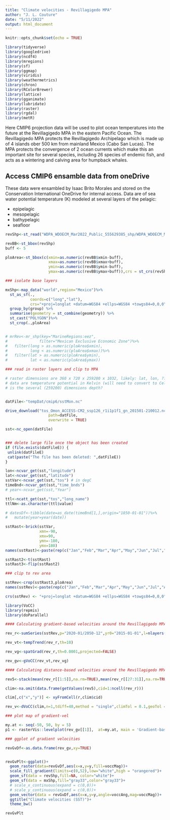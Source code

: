 ```yaml
---
title: "Climate velocities - Revillagigedo MPA"
author: "J. L. Couture"
date: "5/11/2022"
output: html_document
---
```


```r
knitr::opts_chunk$set(echo = TRUE)

library(tidyverse)
library(googledrive)
library(ncdf4)
library(mregions)
library(sf)
library(ggmap)
library(viridis)
library(weathermetrics)
library(chron)
library(RColorBrewer)
library(lattice)
library(gganimate)
library(lubridate)
library(raster)
library(rgdal)
library(metR)


```

Here CMIP6 projection data will be used to plot ocean temperatures into the future at the Revillagigedo MPA in the eastern Pacific Ocean. The Revillagigedo MPA protects the Revillagigedo Archipelago which is made up of 4 islands ober 500 km from mainland Mexico (Cabo San Lucas). The MPA protects the convergence of 2 ocean currents which make this an important site for several species, including 26 species of endemic fish, and acts as a wintering and calving area for humpback whales. 

## Access CMIP6 ensamble data from oneDrive

These data were ensambled by Isaac Brito Morales and stored on the Conservation International OneDrive for internal access. Data are of sea water potential temperature (K) modeled at several layers of the pelagic:

- epipelagic
- mesopelagic
- bathypelagic
- seafloor

```r

revShp<-st_read("WDPA_WDOECM_Mar2022_Public_555629385_shp/WDPA_WDOECM_Mar2022_Public_555629385_shp_0/WDPA_WDOECM_Mar2022_Public_555629385_shp-polygons.shp")

revBB<-st_bbox(revShp)
buff <- 5

ploArea<-st_bbox(c(xmin=as.numeric(revBB$xmin-buff),
                   xmax=as.numeric(revBB$xmax+buff),
                   ymin=as.numeric(revBB$ymin-buff),
                   ymax=as.numeric(revBB$ymax+buff)),crs = st_crs(revShp))

### isolate base layers

mxShp<-map_data("world",region="Mexico")%>%
  st_as_sf(.,
           coords=c("long","lat"),
           crs="+proj=longlat +datum=WGS84 +ellps=WGS84 +towgs84=0,0,0")%>%
  group_by(group) %>%
  summarise(geometry = st_combine(geometry)) %>%
  st_cast("POLYGON")%>%
  st_crop(.,ploArea)


# mrRev<-mr_shp(key="MarineRegions:eez",
#              filter="Mexican Exclusive Economic Zone")%>%
#   filter(long > as.numeric(ploArea$xmin),
#          long < as.numeric(ploArea$xmax))%>%
#   filter(lat > as.numeric(ploArea$ymin),
#          lat < as.numeric(ploArea$ymax))

```



```r

### read in raster layers and clip to MPA

# raster dimensions are 360 x 720 x 259200 x 1032, likely: lat, lon, ???, month from 2015-2100
# data are temperature potential in Kelvin (will need to convert to Celcius)
# is the several (259200) dimensions depth?


datFile<-"tempDat/cmip6/sstMon.nc"

drive_download("tos_Omon_ACCESS-CM2_ssp126_r1i1p1f1_gn_201501-210012.nc",
                   path=datFile,
                   overwrite = TRUE)

sst<-nc_open(datFile)


### delete large file once the object has been created
if (file.exists(datFileE)) {
 unlink(datFileE)
 cat(paste("The file has been deleted: ",datFileE))
}

```

```r

lon<-ncvar_get(sst,"longitude")
lat<-ncvar_get(sst,"latitude")
sstVar<-ncvar_get(sst,"tos") # in degC
timeBnd<-ncvar_get(sst,"time_bnds")
# year<-ncvar_get(sst,"Year")

ttl<-ncatt_get(sst,"tos","long_name")
ttlNm<-as.character(ttl$value)

# datesDf<-tibble(date=as_date(timeBnd[1,],origin="1850-01-01"))%>%
#   mutate(year=year(date))

sstRast<-brick(sstVar,
               xmn=-90,
               xmx=90,
               ymn=-180,
               ymx=180)
names(sstRast)<-paste(rep(c("Jan","Feb","Mar","Apr","May","Jun","Jul","Aug","Sep","Oct","Nov","Dec"),86),rep(2015:2100,each=12))

sstRast2<-t(sstRast)
sstRast3<-flip(sstRast2)

### clip to rev area

sstRev<-crop(sstRast3,ploArea)
names(sstRev)<-paste(rep(c("Jan","Feb","Mar","Apr","May","Jun","Jul","Aug","Sep","Oct","Nov","Dec"),86),rep(2015:2100,each=12))

crs(sstRev) <- "+proj=longlat +datum=WGS84 +ellps=WGS84 +towgs84=0,0,0" 

```


```r

library(VoCC)
library(repmis)
library(doParallel)

#### Calculating gradient-based velocities around the Revillagigedo MPA

rev_r<-sumSeries(sstRev,p="2020-01/2050-12",yr0="2015-01-01",l=nlayers(sstRev),fun = function(x) colMeans(x, na.rm = TRUE), freqin = "months", freqout = "years")

rev_vt<-tempTrend(rev_r,th=10)

rev_vg<-spatGrad(rev_r,th=0.0001,projected=FALSE)

rev_gv<-gVoCC(rev_vt,rev_vg)

#### Calculating distance-based velocities around the Revillagigedo MPA

rev5<-stack(mean(rev_r[[1:5]],na.rm=TRUE),mean(rev_r[[27:31]],na.rm=TRUE))## this will compare 2020-2025 against 2045-2050

clim<-na.omit(data.frame(getValues(rev5),cid=1:ncell(rev_r)))

clim[,c("x","y")] <- xyFromCell(r,clim$cid)

rev_v<-dVoCC(clim,n=1,tdiff=40,method = "single",climTol = 0.1,geoTol = 20,distfun = "GreatCircle", trans = NA, lonlat = TRUE) # errored, not run

```

```r

### plot map of gradient-vel

my.at <- seq(-50, 50, by = 5)
p1 <- rasterVis::levelplot(rev_gv[[1]],  at=my.at, main = 'Gradient-based vocc', margin = FALSE)

```

```r

### ggplot of gradient velocities

revGvDf<-as.data.frame(rev_gv,xy=TRUE)


revGvPlt<-ggplot()+
  geom_raster(data=revGvDf,aes(x=x,y=y,fill=voccMag))+
  scale_fill_gradient(limits=c(0,52),low="white",high = "orangered")+
  geom_sf(data = revShp,fill=NA, color="white")+
  geom_sf(data = mxShp,fill="gray33",color="gray33")+
  # scale_x_continuous(expand = c(0,0))+
  # scale_y_continuous(expand = c(0,0))+
  geom_vector(data = revGvDf,aes(x=x,y=y,angle=voccAng,mag=voccMag))+
  ggtitle("Climate velocities (SST)")+
  theme_bw()

revGvPlt

```

